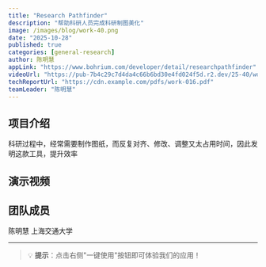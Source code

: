 ```yaml
---
title: "Research Pathfinder"
description: "帮助科研人员完成科研制图美化"
image: /images/blog/work-40.png
date: "2025-10-28"
published: true
categories: [general-research]
author: 陈明慧
appLink: "https://www.bohrium.com/developer/detail/researchpathfinder"
videoUrl: "https://pub-7b4c29c7d4da4c66b6bd30e4fd024f5d.r2.dev/25-40/work-video-40.mp4"
techReportUrl: "https://cdn.example.com/pdfs/work-016.pdf"
teamLeader: "陈明慧"
---
```


## 项目介绍

科研过程中，经常需要制作图纸，而反复对齐、修改、调整又太占用时间，因此发明这款工具，提升效率

## 演示视频

<VideoPlayer
  src="https://pub-7b4c29c7d4da4c66b6bd30e4fd024f5d.r2.dev/25-40/work-video-40.mp4"
  poster="/images/blog/work-40.png"
/>

## 团队成员

陈明慧 上海交通大学

---

> 💡 **提示**：点击右侧"一键使用"按钮即可体验我们的应用！
